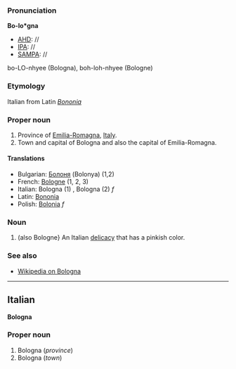 ===Pronunciation===
'''Bo-lo*gna'''
*[[AHD]]: //
*[[IPA]]: //
*[[SAMPA]]: //
bo-LO-nhyee (Bologna), boh-loh-nhyee (Bologne)

===Etymology===
Italian from Latin ''[[Bononia]]''

===Proper noun===
#Province of [[Emilia-Romagna]], [[Italy]].
#Town and capital of Bologna and also the capital of Emilia-Romagna.


====Translations====
*Bulgarian: [[Болоня]]  (Bolonya) (1,2)
*French: [[Bologne]] (1, 2, 3)
*Italian: Bologna (1) '' '', Bologna (2) ''f''
*Latin: [[Bononia]]
*Polish: [[Bolonia]] ''f''

===Noun===
#(also Bologne} An Italian [[delicacy]] that has a pinkish color.

===See also===
*[[wikipedia:en:Bologna|Wikipedia on Bologna]]

----

==Italian==
'''Bologna'''

===Proper noun===
#Bologna (''province'')
#Bologna (''town'')